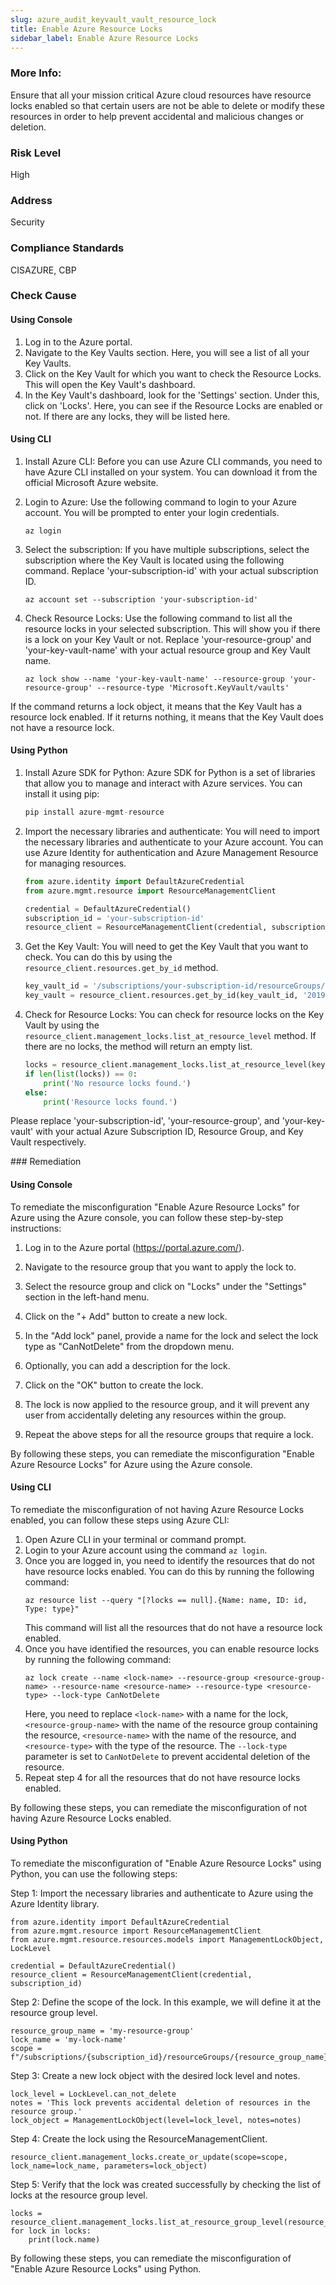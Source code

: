 ```yaml
---
slug: azure_audit_keyvault_vault_resource_lock
title: Enable Azure Resource Locks
sidebar_label: Enable Azure Resource Locks
---
```


### More Info:

Ensure that all your mission critical Azure cloud resources have resource locks enabled so that certain users are not be able to delete or modify these resources in order to help prevent accidental and malicious changes or deletion.

### Risk Level

High

### Address

Security

### Compliance Standards

CISAZURE, CBP


<Tabs><Tab title='Cause'>
### Check Cause

#### Using Console

1. Log in to the Azure portal.
2. Navigate to the Key Vaults section. Here, you will see a list of all your Key Vaults.
3. Click on the Key Vault for which you want to check the Resource Locks. This will open the Key Vault's dashboard.
4. In the Key Vault's dashboard, look for the 'Settings' section. Under this, click on 'Locks'. Here, you can see if the Resource Locks are enabled or not. If there are any locks, they will be listed here.

#### Using CLI

1. Install Azure CLI: Before you can use Azure CLI commands, you need to have Azure CLI installed on your system. You can download it from the official Microsoft Azure website.

2. Login to Azure: Use the following command to login to your Azure account. You will be prompted to enter your login credentials.
   ```
   az login
   ```
3. Select the subscription: If you have multiple subscriptions, select the subscription where the Key Vault is located using the following command. Replace 'your-subscription-id' with your actual subscription ID.
   ```
   az account set --subscription 'your-subscription-id'
   ```
4. Check Resource Locks: Use the following command to list all the resource locks in your selected subscription. This will show you if there is a lock on your Key Vault or not. Replace 'your-resource-group' and 'your-key-vault-name' with your actual resource group and Key Vault name.
   ```
   az lock show --name 'your-key-vault-name' --resource-group 'your-resource-group' --resource-type 'Microsoft.KeyVault/vaults'
   ```
If the command returns a lock object, it means that the Key Vault has a resource lock enabled. If it returns nothing, it means that the Key Vault does not have a resource lock.

#### Using Python

1. Install Azure SDK for Python: Azure SDK for Python is a set of libraries that allow you to manage and interact with Azure services. You can install it using pip:

   ```python
   pip install azure-mgmt-resource
   ```

2. Import the necessary libraries and authenticate: You will need to import the necessary libraries and authenticate to your Azure account. You can use Azure Identity for authentication and Azure Management Resource for managing resources.

   ```python
   from azure.identity import DefaultAzureCredential
   from azure.mgmt.resource import ResourceManagementClient

   credential = DefaultAzureCredential()
   subscription_id = 'your-subscription-id'
   resource_client = ResourceManagementClient(credential, subscription_id)
   ```

3. Get the Key Vault: You will need to get the Key Vault that you want to check. You can do this by using the `resource_client.resources.get_by_id` method.

   ```python
   key_vault_id = '/subscriptions/your-subscription-id/resourceGroups/your-resource-group/providers/Microsoft.KeyVault/vaults/your-key-vault'
   key_vault = resource_client.resources.get_by_id(key_vault_id, '2019-09-01')
   ```

4. Check for Resource Locks: You can check for resource locks on the Key Vault by using the `resource_client.management_locks.list_at_resource_level` method. If there are no locks, the method will return an empty list.

   ```python
   locks = resource_client.management_locks.list_at_resource_level(key_vault.id)
   if len(list(locks)) == 0:
       print('No resource locks found.')
   else:
       print('Resource locks found.')
   ```
   
Please replace 'your-subscription-id', 'your-resource-group', and 'your-key-vault' with your actual Azure Subscription ID, Resource Group, and Key Vault respectively.

</Tab>


<Tab title='Remediation'>
### Remediation

#### Using Console

To remediate the misconfiguration "Enable Azure Resource Locks" for Azure using the Azure console, you can follow these step-by-step instructions:

1. Log in to the Azure portal (https://portal.azure.com/).

2. Navigate to the resource group that you want to apply the lock to.

3. Select the resource group and click on "Locks" under the "Settings" section in the left-hand menu.

4. Click on the "+ Add" button to create a new lock.

5. In the "Add lock" panel, provide a name for the lock and select the lock type as "CanNotDelete" from the dropdown menu.

6. Optionally, you can add a description for the lock.

7. Click on the "OK" button to create the lock.

8. The lock is now applied to the resource group, and it will prevent any user from accidentally deleting any resources within the group.

9. Repeat the above steps for all the resource groups that require a lock.

By following these steps, you can remediate the misconfiguration "Enable Azure Resource Locks" for Azure using the Azure console.

#### Using CLI

To remediate the misconfiguration of not having Azure Resource Locks enabled, you can follow these steps using Azure CLI:

1. Open Azure CLI in your terminal or command prompt.
2. Login to your Azure account using the command `az login`.
3. Once you are logged in, you need to identify the resources that do not have resource locks enabled. You can do this by running the following command:
   ```
   az resource list --query "[?locks == null].{Name: name, ID: id, Type: type}"
   ```
   This command will list all the resources that do not have a resource lock enabled.
4. Once you have identified the resources, you can enable resource locks by running the following command:
   ```
   az lock create --name <lock-name> --resource-group <resource-group-name> --resource-name <resource-name> --resource-type <resource-type> --lock-type CanNotDelete
   ```
   Here, you need to replace `<lock-name>` with a name for the lock, `<resource-group-name>` with the name of the resource group containing the resource, `<resource-name>` with the name of the resource, and `<resource-type>` with the type of the resource. The `--lock-type` parameter is set to `CanNotDelete` to prevent accidental deletion of the resource.
5. Repeat step 4 for all the resources that do not have resource locks enabled.

By following these steps, you can remediate the misconfiguration of not having Azure Resource Locks enabled.

#### Using Python

To remediate the misconfiguration of "Enable Azure Resource Locks" using Python, you can use the following steps:

Step 1: Import the necessary libraries and authenticate to Azure using the Azure Identity library.

```
from azure.identity import DefaultAzureCredential
from azure.mgmt.resource import ResourceManagementClient
from azure.mgmt.resource.resources.models import ManagementLockObject, LockLevel

credential = DefaultAzureCredential()
resource_client = ResourceManagementClient(credential, subscription_id)
```

Step 2: Define the scope of the lock. In this example, we will define it at the resource group level.

```
resource_group_name = 'my-resource-group'
lock_name = 'my-lock-name'
scope = f"/subscriptions/{subscription_id}/resourceGroups/{resource_group_name}"
```

Step 3: Create a new lock object with the desired lock level and notes.

```
lock_level = LockLevel.can_not_delete
notes = 'This lock prevents accidental deletion of resources in the resource group.'
lock_object = ManagementLockObject(level=lock_level, notes=notes)
```

Step 4: Create the lock using the ResourceManagementClient.

```
resource_client.management_locks.create_or_update(scope=scope, lock_name=lock_name, parameters=lock_object)
```

Step 5: Verify that the lock was created successfully by checking the list of locks at the resource group level.

```
locks = resource_client.management_locks.list_at_resource_group_level(resource_group_name)
for lock in locks:
    print(lock.name)
```

By following these steps, you can remediate the misconfiguration of "Enable Azure Resource Locks" using Python.




</Tab>
</Tabs>